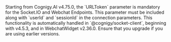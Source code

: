 <Danger>
  Starting from Cognigy.AI v4.75.0, the `URLToken` parameter is mandatory for the Socket.IO and Webchat Endpoints. This parameter must be included along with `userId` and `sessionId` in the connection parameters. This functionality is automatically handled in `@cognigy/socket-client`, beginning with v4.5.3, and in WebchatWidget v2.36.0. Ensure that you upgrade if you are using earlier versions.
</Danger>
